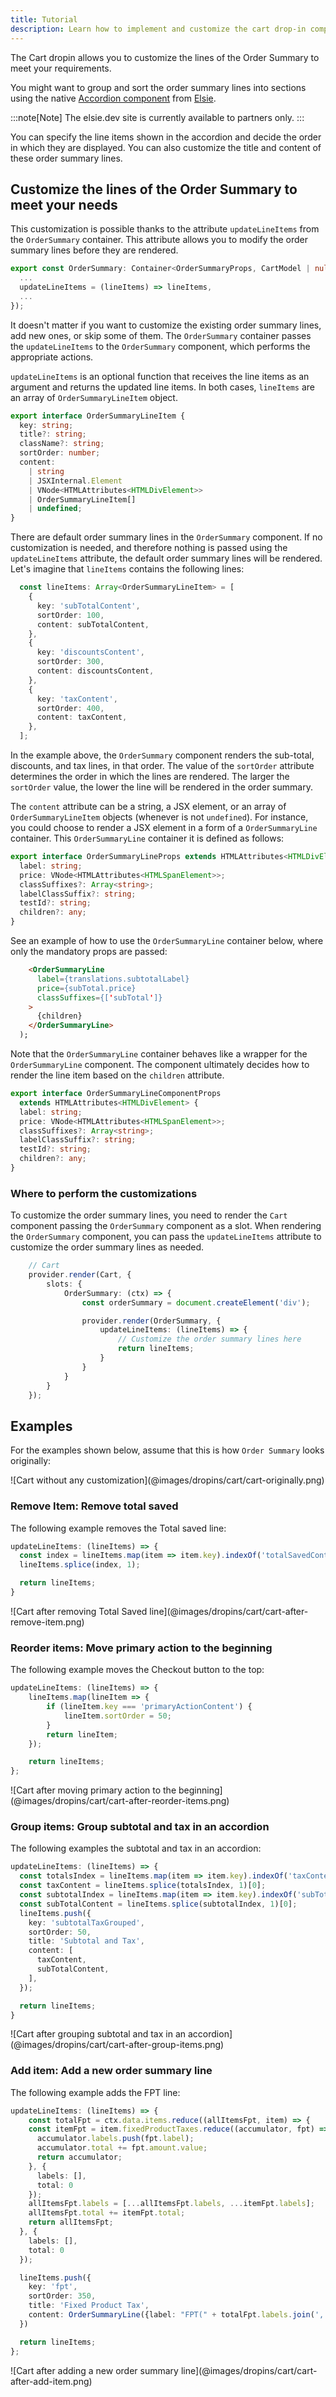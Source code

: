 ```yaml
---
title: Tutorial
description: Learn how to implement and customize the cart drop-in component.
---
```



The Cart dropin allows you to customize the lines of the Order Summary to meet your requirements.

You might want to group and sort the order summary lines into sections using the native [Accordion component](https://elsie.dev/?path=/docs/components-accordion--overview) from [Elsie](https://elsie.dev/).

:::note[Note]
The elsie.dev site is currently available to partners only.
:::

You can specify the line items shown in the accordion and decide the order in which they are displayed.
You can also customize the title and content of these order summary lines.

## Customize the lines of the Order Summary to meet your needs

This customization is possible thanks to the attribute `updateLineItems` from the `OrderSummary` container. This attribute allows you to modify the order summary lines before they are rendered.

```typescript
export const OrderSummary: Container<OrderSummaryProps, CartModel | null> = ({
  ...
  updateLineItems = (lineItems) => lineItems,
  ...
});
```

It doesn't matter if you want to customize the existing order summary lines, add new ones, or skip some of them.
The `OrderSummary` container passes the `updateLineItems` to the `OrderSummary` component, which performs the appropriate actions.

`updateLineItems` is an optional function that receives the line items as an argument and returns the updated line items. In both cases, `lineItems` are an array of `OrderSummaryLineItem` object.

```typescript
export interface OrderSummaryLineItem {
  key: string;
  title?: string;
  className?: string;
  sortOrder: number;
  content:
    | string
    | JSXInternal.Element
    | VNode<HTMLAttributes<HTMLDivElement>>
    | OrderSummaryLineItem[]
    | undefined;
}
```

There are default order summary lines in the `OrderSummary` component. If no customization is needed, and therefore nothing is passed using the `updateLineItems` attribute, the default order summary lines will be rendered.
Let's imagine that `lineItems` contains the following lines:
```typescript
  const lineItems: Array<OrderSummaryLineItem> = [
    {
      key: 'subTotalContent',
      sortOrder: 100,
      content: subTotalContent,
    },
    {
      key: 'discountsContent',
      sortOrder: 300,
      content: discountsContent,
    },
    {
      key: 'taxContent',
      sortOrder: 400,
      content: taxContent,
    },
  ];
```

In the example above, the `OrderSummary` component renders the sub-total, discounts, and tax lines, in that order.
The value of the `sortOrder` attribute determines the order in which the lines are rendered.
The larger the `sortOrder` value, the lower the line will be rendered in the order summary.

The `content` attribute can be a string, a JSX element, or an array of `OrderSummaryLineItem` objects (whenever is not `undefined`).
For instance, you could choose to render a JSX element in a form of a `OrderSummaryLine` container.
This `OrderSummaryLine` container it is defined as follows:

```typescript
export interface OrderSummaryLineProps extends HTMLAttributes<HTMLDivElement> {
  label: string;
  price: VNode<HTMLAttributes<HTMLSpanElement>>;
  classSuffixes?: Array<string>;
  labelClassSuffix?: string;
  testId?: string;
  children?: any;
}
```

See an example of how to use the `OrderSummaryLine` container below, where only the mandatory props are passed:
```html
    <OrderSummaryLine
      label={translations.subtotalLabel}
      price={subTotal.price}
      classSuffixes={['subTotal']}
    >
      {children}
    </OrderSummaryLine>
  );
```

Note that the `OrderSummaryLine` container behaves like a wrapper for the `OrderSummaryLine` component.
The component ultimately decides how to render the line item based on the `children` attribute.

```typescript
export interface OrderSummaryLineComponentProps
  extends HTMLAttributes<HTMLDivElement> {
  label: string;
  price: VNode<HTMLAttributes<HTMLSpanElement>>;
  classSuffixes?: Array<string>;
  labelClassSuffix?: string;
  testId?: string;
  children?: any;
}
```

### Where to perform the customizations

To customize the order summary lines, you need to render the `Cart` component passing the `OrderSummary` component as a slot.
When rendering the `OrderSummary` component, you can pass the `updateLineItems` attribute to customize the order summary lines as needed.

```typescript
    // Cart
    provider.render(Cart, {
        slots: {
            OrderSummary: (ctx) => {
                const orderSummary = document.createElement('div');

                provider.render(OrderSummary, {
                    updateLineItems: (lineItems) => {
                        // Customize the order summary lines here
                        return lineItems;
                    }
                }
            }
        }
    });
```

## Examples

For the examples shown below, assume that this is how `Order Summary` looks originally:

<Diagram caption="Cart without any customization">
  ![Cart without any customization](@images/dropins/cart/cart-originally.png)
</Diagram>


### Remove Item: Remove total saved

The following example removes the Total saved line:

```typescript
updateLineItems: (lineItems) => {
  const index = lineItems.map(item => item.key).indexOf('totalSavedContent');
  lineItems.splice(index, 1);

  return lineItems;
}
```

<Diagram caption="Cart after removing Total Saved line">
  ![Cart after removing Total Saved line](@images/dropins/cart/cart-after-remove-item.png)
</Diagram>

### Reorder items: Move primary action to the beginning

The following example moves the Checkout button to the top:

```typescript
updateLineItems: (lineItems) => {
    lineItems.map(lineItem => {
        if (lineItem.key === 'primaryActionContent') {
            lineItem.sortOrder = 50;
        }
        return lineItem;
    });

    return lineItems;
};
```

<Diagram caption="Cart after moving primary action to the beginning">
  ![Cart after moving primary action to the beginning](@images/dropins/cart/cart-after-reorder-items.png)
</Diagram>

### Group items: Group subtotal and tax in an accordion

The following examples the subtotal and tax in an accordion:

```typescript
updateLineItems: (lineItems) => {
  const totalsIndex = lineItems.map(item => item.key).indexOf('taxContent');
  const taxContent = lineItems.splice(totalsIndex, 1)[0];
  const subtotalIndex = lineItems.map(item => item.key).indexOf('subTotalContent');
  const subTotalContent = lineItems.splice(subtotalIndex, 1)[0];
  lineItems.push({
    key: 'subtotalTaxGrouped',
    sortOrder: 50,
    title: 'Subtotal and Tax',
    content: [
      taxContent,
      subTotalContent,
    ],
  });

  return lineItems;
}
```

<Diagram caption="Cart after grouping subtotal and tax in an accordion">
  ![Cart after grouping subtotal and tax in an accordion](@images/dropins/cart/cart-after-group-items.png)
</Diagram>

### Add item: Add a new order summary line

The following example adds the FPT line:

```typescript
updateLineItems: (lineItems) => {
    const totalFpt = ctx.data.items.reduce((allItemsFpt, item) => {
    const itemFpt = item.fixedProductTaxes.reduce((accumulator, fpt) => {
      accumulator.labels.push(fpt.label);
      accumulator.total += fpt.amount.value;
      return accumulator;
    }, {
      labels: [],
      total: 0
    });
    allItemsFpt.labels = [...allItemsFpt.labels, ...itemFpt.labels];
    allItemsFpt.total += itemFpt.total;
    return allItemsFpt;
  }, {
    labels: [],
    total: 0
  });

  lineItems.push({
    key: 'fpt',
    sortOrder: 350,
    title: 'Fixed Product Tax',
    content: OrderSummaryLine({label: "FPT(" + totalFpt.labels.join(',') + ')', price: Price({amount: totalFpt.total}), classSuffix: 'fpt'})
  })

  return lineItems;
};
```

<Diagram caption="Cart after adding a new order summary line">
  ![Cart after adding a new order summary line](@images/dropins/cart/cart-after-add-item.png)
</Diagram>
